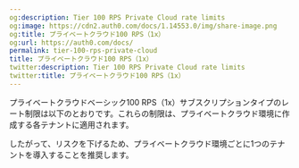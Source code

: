 ```yaml
---
og:description: Tier 100 RPS Private Cloud rate limits
og:image: https://cdn2.auth0.com/docs/1.14553.0/img/share-image.png
og:title: プライベートクラウド100 RPS（1x）
og:url: https://auth0.com/docs/
permalink: tier-100-rps-private-cloud
title: プライベートクラウド100 RPS（1x）
twitter:description: Tier 100 RPS Private Cloud rate limits
twitter:title: プライベートクラウド100 RPS（1x）
---
```


プライベートクラウドベーシック100 RPS（1x）サブスクリプションタイプのレート制限は以下のとおりです。これらの制限は、プライベートクラウド環境に作成する各テナントに適用されます。

したがって、リスクを下げるため、プライベートクラウド環境ごとに1つのテナントを導入することを推奨します。